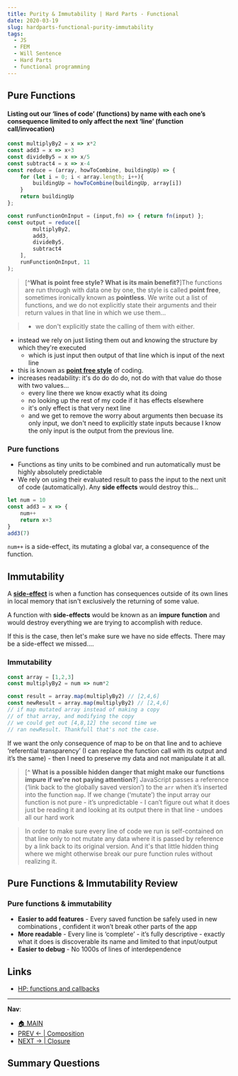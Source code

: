 ```yaml
---
title: Purity & Immutability | Hard Parts - Functional
date: 2020-03-19
slug: hardparts-functional-purity-immutability
tags:
  - JS
  - FEM
  - Will Sentence
  - Hard Parts
  - functional programming
---
```


## Pure Functions
#### Listing out our ‘lines of code’ (functions) by name with each one’s consequence limited to only affect the next ‘line’ (function call/invocation)
```js 
const multiplyBy2 = x => x*2
const add3 = x => x+3
const divideBy5 = x => x/5
const subtract4 = x => x-4
const reduce = (array, howToCombine, buildingUp) => {
    for (let i = 0; i < array.length; i++){
        buildingUp = howToCombine(buildingUp, array[i])
    }
    return buildingUp
};

const runFunctionOnInput = (input,fn) => { return fn(input) };
const output = reduce([
        multiplyBy2,
        add3,
        divideBy5,
        subtract4
    ],
    runFunctionOnInput, 11
);
``` 
> [^**What is point free style? What is its main benefit?**]The functions are run through with data one by one, the style is called **point free**, sometimes ironically known as **pointless**. We write out a list of functions, and we do not explicitly state their arguments and their return values in that line in which we use them...

> - we don't explicitly state the calling of them with either.
- instead we rely on just listing them out and knowing the structure by which they're executed
    - which is just input then output of that line which is input of the next line
- this is known as [**point free style**]() of coding.
- increases readability: it's do do do do, not do with that value do those with two values...
    - every line there we know exactly what its doing
    - no looking up the rest of my code if it has effects elsewhere
    - it's only effect is that very next line 
    - and we get to remove the worry about arguments then becuase its only input, we don't need to explicitly state inputs because I know the only input is the output from the previous line.

### Pure functions
- Functions as tiny units to be combined and run automatically must be highly absolutely predictable
- We rely on using their evaluated result to pass the input to the next unit of code (automatically). Any **side effects** would destroy this...
```js
let num = 10
const add3 = x => {
    num++
    return x+3
}
add3(7)
```
`num++` is a side-effect, its mutating a global var, a consequence of the function.

## Immutability
A [**side-effect**]() is when a function has consequences outside of its own lines in local memory that isn't exclusively the returning of some value. 

A function with **side-effects** would be known as an **impure function** and would destroy everything we are trying to accomplish with reduce.

If this is the case, then let's make sure we have no side effects. There may be a side-effect we missed....

### Immutability
```js 
const array = [1,2,3]
const multiplyBy2 = num => num*2

const result = array.map(multiplyBy2) // [2,4,6]
const newResult = array.map(multiplyBy2) // [2,4,6]
// if map mutated array instead of making a copy
// of that array, and modifying the copy
// we could get out [4,8,12] the second time we 
// ran newResult. Thankfull that's not the case.
```

If we want the only consequence of map to be on that line and to achieve ‘referential transparency’ (I can replace the function call with its output and it’s the same) - then I need to preserve my data and not manipulate it at all.

> [^ **What is a possible hidden danger that might make our functions impure if we're not paying attention?**] JavaScript passes a reference (‘link back to the globally saved version’) to the `arr` when it’s inserted into the function `map`. If we change (‘mutate’) the input array our function is not pure - it’s unpredictable - I can’t figure out what it does just be reading it and looking at its output there in that line - undoes all our hard work

> In order to make sure every line of code we run is self-contained on that line only to not mutate any data where it is passed by reference by a link back to its original version. And it's that little hidden thing where we might otherwise break our pure function rules without realizing it.

## Pure Functions & Immutability Review

### Pure functions & immutability
- **Easier to add features** - Every saved function be safely used in new combinations , confident it won’t break other parts of the app
- **More readable** - Every line is ‘complete’ - it’s fully descriptive - exactly what it does is discoverable its name and limited to that input/output
- **Easier to debug** - No 1000s of lines of interdependence
## Links

- [HP: functions and callbacks](/hardparts-js-v2-functions-and-callbacks)
---- 
**Nav**:
- [🏠 MAIN](/hardparts-functional-main)
- [PREV ← | Composition ](/hardparts-functional-composition)
- [NEXT → | Closure ](/hardparts-functional-closure)

## Summary Questions